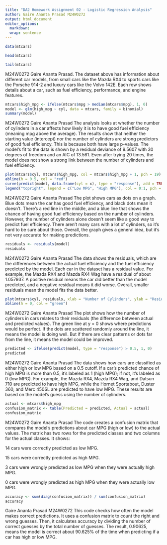 ```yaml
---
title: "DA2 Homework Assignment 02 - Logistic Regression Analysis"
author: Gaire Ananta Prasad M24W0272
output: html_document
editor_options: 
  markdown: 
  wrap: sentence
---
```

  
```r
data(mtcars)

```

```r
head(mtcars)
```
```r
tail(mtcars)
```
M24W0272 Gaire Ananta Prasad.   The dataset above has information about different car models, from small cars like the Mazda RX4 to sports cars like the Porsche 914-2 and luxury cars like the Volvo 142E. Each row shows details about a car, such as fuel efficiency, performance, and engine features.


```r
mtcars$high_mpg <- ifelse(mtcars$mpg > median(mtcars$mpg), 1, 0)
model <- glm(high_mpg ~ cyl, data = mtcars, family = binomial)
summary(model)
```
M24W0272 Gaire Ananta Prasad  The analysis looks at whether the number of cylinders in a car affects how likely it is to have good fuel efficiency (meaning mpg above the average). The results show that neither the starting value (intercept) nor the number of cylinders are strong predictors of good fuel efficiency. This is because both have large p-values. The model’s fit to the data is shown by a residual deviance of 9.5607 with 30 degrees of freedom and an AIC of 13.561. Even after trying 20 times, the model does not show a strong link between the number of cylinders and fuel efficiency.

```r
plot(mtcars$cyl, mtcars$high_mpg, col = mtcars$high_mpg + 1, pch = 19)
abline(h = 0.5, col = "red")
curve(predict(model, data.frame(cyl = x), type = "response"), add = TRUE, col = "blue")
legend("topright", legend = c("Low MPG", "High MPG"), col = 0:1, pch = 19)
```
M24W0272 Gaire Ananta Prasad  The plot shows cars as dots on a graph. Blue dots mean the car has good fuel efficiency, and black dots mean it doesn’t. There’s a red line in the middle, and a blue line that shows the chance of having good fuel efficiency based on the number of cylinders. However, the number of cylinders alone doesn’t seem like a good way to predict fuel efficiency. There aren’t many cars with a lot of cylinders, so it’s hard to be sure about those. Overall, the graph gives a general idea, but it’s not very accurate for making predictions.

```r
residuals <- residuals(model)
residuals
```
M24W0272 Gaire Ananta Prasad The data shows the residuals, which are the differences between the actual fuel efficiency and the fuel efficiency predicted by the model. Each car in the dataset has a residual value. For example, the Mazda RX4 and Mazda RX4 Wag have a residual of about 1.057937. A positive residual means the car did better than the model predicted, and a negative residual means it did worse. Overall, smaller residuals mean the model fits the data better.
```r

plot(mtcars$cyl, residuals, xlab = "Number of Cylinders", ylab = "Residuals")
abline(h = 0, col = "green")
```
M24W0272 Gaire Ananta Prasad The plot shows how the number of cylinders in cars relates to their residuals (the difference between actual and predicted values). The green line at y = 0 shows where predictions would be perfect. If the dots are scattered randomly around the line, it means the model is doing well. But if there are clear patterns or dots far from the line, it means the model could be improved.
```r
predicted <- ifelse(predict(model, type = "response") > 0.5, 1, 0)
predicted
```
M24W0272 Gaire Ananta Prasad  The data shows how cars are classified as either high or low MPG based on a 0.5 cutoff. If a car’s predicted chance of high MPG is more than 0.5, it’s labeled as 1 (high MPG); if not, it’s labeled as 0 (low MPG). For example, the Mazda RX4, Mazda RX4 Wag, and Datsun 710 are predicted to have high MPG, while the Hornet Sportabout, Duster 360, and Merc 450SL are predicted to have low MPG. These results are based on the model’s guess using the number of cylinders.


```r
actual <- mtcars$high_mpg
confusion_matrix <- table(Predicted = predicted, Actual = actual)
confusion_matrix

```
M24W0272 Gaire Ananta Prasad  The code creates a confusion matrix that compares the model’s predictions about car MPG (high or low) to the actual values. The matrix has two rows for the predicted classes and two columns for the actual classes. It shows:

14 cars were correctly predicted as low MPG.

15 cars were correctly predicted as high MPG.

3 cars were wrongly predicted as low MPG when they were actually high MPG.

0 cars were wrongly predicted as high MPG when they were actually low MPG.

```r
accuracy <- sum(diag(confusion_matrix)) / sum(confusion_matrix)
accuracy
```
Gaire Ananta Prasad M24W0272  This code checks how often the model makes correct predictions. It uses a confusion matrix to count the right and wrong guesses. Then, it calculates accuracy by dividing the number of correct guesses by the total number of guesses. The result, 0.90625, means the model is correct about 90.625% of the time when predicting if a car has high or low MPG.